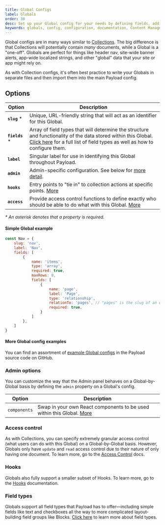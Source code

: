 ```yaml
---
title: Global Configs
label: Globals
order: 30
desc: Set up your Global config for your needs by defining fields, adding slugs and labels, establishing access control, tying in hooks and more.
keywords: globals, config, configuration, documentation, Content Management System, cms, headless, javascript, node, react, express
---
```


Global configs are in many ways similar to [Collections](/docs/configuration/collections). The big difference is that Collections will potentially contain *many* documents, while a Global is a "one-off". Globals are perfect for things like header nav, site-wide banner alerts, app-wide localized strings, and other "global" data that your site or app might rely on.

As with Collection configs, it's often best practice to write your Globals in separate files and then import them into the main Payload config.

## Options

| Option           | Description  |
| ---------------- | -------------|
| **`slug`** *     | Unique, URL-friendly string that will act as an identifier for this Global. |
| **`fields`** *   | Array of field types that will determine the structure and functionality of the data stored within this Global. [Click here](/docs/fields/overview) for a full list of field types as well as how to configure them. |
| **`label`**      | Singular label for use in identifying this Global throughout Payload. |
| **`admin`**      | Admin-specific configuration. See below for [more detail](/docs/configuration/globals#admin-options). |
| **`hooks`**      | Entry points to "tie in" to collection actions at specific points. [More](/docs/hooks/overview#global-hooks) |
| **`access`**     | Provide access control functions to define exactly who should be able to do what with this Global. [More](/docs/access-control/overview/#globals) |

*\* An asterisk denotes that a property is required.*

#### Simple Global example

```js
const Nav = {
	slug: 'nav',
	label: 'Nav',
	fields: [
		{
			name: 'items',
			type: 'array',
			required: true,
			maxRows: 8,
			fields: [
				{
					name: 'page',
					label: 'Page',
					type: 'relationship',
					relationTo: 'pages', // "pages" is the slug of an existing collection
					required: true,
				}
			]
		},
	]
}
```

#### More Global config examples

You can find an assortment of [example Global configs](https://github.com/payloadcms/payload/blob/master/demo/globals) in the Payload source code on GitHub.

### Admin options

You can customize the way that the Admin panel behaves on a Global-by-Global basis by defining the `admin` property on a Global's config.

| Option                       | Description  |
| ---------------------------- | -------------|
| `components`                 | Swap in your own React components to be used within this Global. [More](/docs/admin/components#globals) |

### Access control

As with Collections, you can specify extremely granular access control (what users can do with this Global) on a Global-by-Global basis. However, Globals only have `update` and `read` access control due to their nature of only having one document. To learn more, go to the [Access Control](/docs/access-control/overview) docs.

### Hooks

Globals also fully support a smaller subset of Hooks. To learn more, go to the [Hooks](/docs/hooks/overview) documentation.

### Field types

Globals support all field types that Payload has to offer—including simple fields like text and checkboxes all the way to more complicated layout-building field groups like Blocks. [Click here](/docs/fields/config) to learn more about field types.
